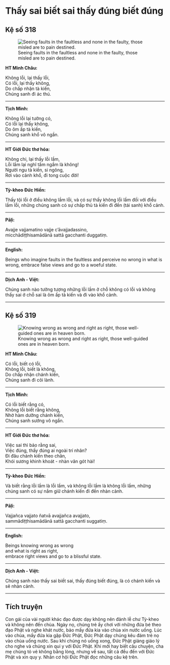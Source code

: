 # Thấy sai biết sai thấy đúng biết đúng {- #thay-sai-biet-sai-thay-dung-biet-dung}

## Kệ số 318 {- #ke-so-318}

![Seeing faults in the faultless and none in the faulty, those misled are to pain destined.](images/kinh-phap-cu-ke-so-318-dhammapada-verse-318.jpg){fig-align="center" .lightbox}

**HT Minh Châu:**

Không lỗi, lại thấy lỗi,  
Có lỗi, lại thấy không,  
Do chấp nhận tà kiến,  
Chúng sanh đi ác thú.  

<hr class="divider">

**Tịch Minh:**

Không lỗi lại tưởng có,  
Có lỗi lại thấy không,  
Do ôm ấp tà kiến,  
Chúng sanh khổ vô ngần.  

<hr class="divider">

**HT Giới Đức thơ hóa:**

Không chi, lại thấy lỗi lầm,  
Lỗi lầm lại nghĩ tầm ngầm là không!  
Người ngu tà kiến, si ngông,  
Rơi vào cảnh khổ, đi tong cuộc đời!  

<hr class="divider">

**Tỳ-kheo Đức Hiền:**

Thấy tội lỗi ở điều không lầm lỗi, và có sự thấy không lỗi lầm đối với điều lầm lỗi, những chúng sanh có sự chấp thủ tà kiến đi đến (tái sanh) khổ cảnh.  

<hr class="divider">

**Pāḷi:**

Avajje vajjamatino vajje c'āvajjadassino,  
micchādiṭṭhisamādānā sattā gacchanti duggatiṃ.  

<hr class="divider">

**English:**

Beings who imagine faults in the faultless
and perceive no wrong in what is wrong,
embrace false views and go to a woeful state.

<hr class="divider">

**Dịch Anh - Việt:**

Chúng sanh nào tưởng tượng những lỗi lầm ở chỗ không có lỗi và không thấy sai ở chỗ sai là ôm ấp tà kiến và đi vào khổ cảnh.  

<hr class="divider">

## Kệ số 319 {- #ke-so-319}

![Knowing wrong as wrong and right as right, those well-guided ones are in heaven born.](images/kinh-phap-cu-ke-so-319-dhammapada-verse-319.jpg){fig-align="center" .lightbox}

**HT Minh Châu:**

Có lỗi, biết có lỗi,  
Không lỗi, biết là không,  
Do chấp nhận chánh kiến,  
Chúng sanh đi cõi lành.  

<hr class="divider">

**Tịch Minh:**

Có lỗi biết rằng có,  
Không lỗi biết rằng không,  
Nhờ hàm dưỡng chánh kiến,  
Chúng sanh sướng vô ngần.  

<hr class="divider">

**HT Giới Đức thơ hóa:**

Việc sai thì bảo rằng sai,  
Việc đúng, thấy đúng ai ngoài trí nhân?  
Ði đâu chánh kiến theo chân,  
Khói sương khinh khoát - nhàn vân gót hài!  
<hr class="divider">

**Tỳ-kheo Đức Hiền:**

Và biết rằng lỗi lầm là lỗi lầm, và không lỗi lầm là không lỗi lầm, những chúng sanh có sự nắm giữ chánh kiến đi đến nhàn cảnh.  

<hr class="divider">

**Pāḷi:**

Vajjañca vajjato ñatvā avajjañca avajjato,  
sammādiṭṭhisamādānā sattā gacchanti suggatiṃ.  

<hr class="divider">

**English:**

Beings knowing wrong as wrong  
and what is right as right,  
embrace right views and go to a blissful state.  

<hr class="divider">

**Dịch Anh - Việt:**

Chúng sanh nào thấy sai biết sai, thấy đúng biết đúng, là có chánh kiến và sẽ nhàn cảnh.  

<hr class="divider">

## Tích truyện {- #tich-truyen}

Con gái của vài người khác đạo được dạy không nên đảnh lễ chư Tỳ-kheo và không nên đến chùa. Ngày nọ, chúng trẻ ấy chơi với những đứa bé theo đạo Phật và nghe khát nước, bảo mấy đứa kia vào chùa xin nước uống. Lúc vào chùa, mấy đứa kia gặp Ðức Phật, Ðức Phật dạy chúng kêu đám trẻ nọ vào chùa uống nước. Sau khi chúng nó uống xong, Ðức Phật giảng giáo lý cho nghe và chúng xin qui y với Ðức Phật. Khi mới hay biết câu chuyện, cha mẹ chúng tỏ vẻ không bằng lòng, nhưng về sau, tất cả đều đến với Ðức Phật và xin quy y. Nhân cơ hội Ðức Phật đọc những câu kệ trên.

